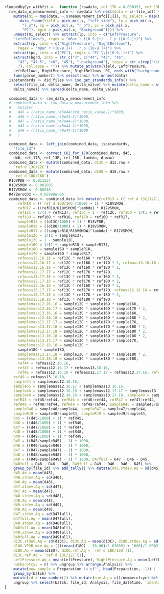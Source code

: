 ```r
clumpedbyCyc_withfit <-  function (rawdata, ref_17R = 0.000393, ref_13R = 0.01118, ref_18R = 0.00208835, lambda = 0.528, d_max = 1000) {
  raw_data_w_measurement_info <- rawdata %>% nest(data = c(-file_id)) %>% 
    mutate(mi = map(data, ~.x$measurement_info[[1]]), mi_select = map(mi, 
      ~data_frame(Yield = pick_mi(.x, "left side"), lp = pick_mi(.x, 
        "l_p"), rp = pick_mi(.x, "r_p"), pc = pick_mi(.x, 
        "PC"), bgrd = pick_mi(.x, "Background")))) %>% 
    unnest(mi_select) %>% extract(lp, into = c("LeftPressure", 
    "LeftBellows"), regex = "mBar l ([0-9.]+)   l_p ([0-9.]+)") %>% 
    extract(rp, into = c("RightPressure", "RightBellows"), 
      regex = "mBar r ([0-9.]+)   r_p ([0-9.]+)") %>% 
    extract(pc, into = c("PC"), regex = "PC \\[([0-9.-]+)") %>% 
    extract(bgrd, into = str_c("v", c("44", "45", "46", 
      "47", "47.5", "48", "49"), ".background"), regex = str_c(rep("([0-9.-]+) mV,?", 
      7), collapse = "")) %>% mutate_at(vars(Yield, LeftPressure, 
    LeftBellows, RightPressure, RightBellows, PC, ends_with("background")), 
    funs(parse_number)) %>% select(-mi) %>% unnest(data)
  isostandards <- did_files %>% iso_get_standards_info() %>% 
    select(file_id, delta_name, delta_value) %>% mutate(delta_name = str_c("ref ", 
    delta_name)) %>% spread(delta_name, delta_value)
  
  combined_data <- raw_data_w_measurement_info
  # combined_data <- raw_data_w_measurement_info %>%
  #   mutate( 
  #   d45 = (ratio_name_r45o44/std_ratio_value-1)*1000,
  #   d46 = (ratio_name_r46o44-1)*1000,
  #   d47 = (ratio_name_r47o44-1)*1000,
  #   d48 = (ratio_name_r48o44-1)*1000,
  #   d49 = (ratio_name_r49o44-1)*1000
  #   )
    
  combined_data <- left_join(combined_data, isostandards, 
    "file_id")
  combined_data <- correct_CO2_for_17O(combined_data, d45, 
    d46, ref_17R, ref_13R, ref_18R, lambda, d_max)
  combined_data <- mutate(combined_data, d13C = d13.raw + 
    `ref d 13C/12C`)
  combined_data <- mutate(combined_data, d18O = d18.raw + 
    `ref d 18O/16O`)
  R13VPDB <- 0.011237
  R18VSMOW <- 0.002005
  R17VSMOW <- 0.00038
  R47ZeroCO2 <- 4.65908e-05
  combined_data <- combined_data %>% mutate(refR13 = ((`ref d 13C/12C`/1000) + 1) * R13VPDB, 
      refR18 = ((`ref d 18O/16O`/1000) + 1) * R18VSMOW,
      refR17 = ((refR18/R18VSMOW)^lambda) * R17VSMOW, 
      ref12C = 1/(1 + refR13), ref13C = 1 - ref12C, ref16O = 1/(1 + refR18 + refR17), 
      ref18O = ref16O * refR18, ref17O = ref16O * refR17,
      sampleR13 = ((d13C/1000) + 1) * R13VPDB, 
      sampleR18 = ((d18O/1000) + 1) * R18VSMOW, 
      sampleR17 = ((sampleR18/R18VSMOW)^lambda) * R17VSMOW,
      sample12C = 1/(1 + sampleR13),
      sample13C = 1 - sample12C,
      sample16O = 1/(1 + sampleR18 + sampleR17), 
      sample18O = sample16O * sampleR18,
      sample17O = sample16O * sampleR17,
      refmass12.16.16 = ref12C * ref16O * ref16O, 
      refmass12.16.17 = ref12C * ref16O * ref17O * 2, refmass13.16.16 = ref13C * ref16O * ref16O, 
      refmass12.16.18 = ref12C * ref16O * ref18O * 2,
      refmass12.17.17 = ref12C * ref17O * ref17O,
      refmass13.17.16 = ref13C * ref17O * ref16O * 2,
      refmass12.17.18 = ref12C * ref17O * ref18O * 2,
      refmass13.16.18 = ref13C * ref16O * ref18O * 2, 
      refmass13.17.17 = ref13C * ref17O * ref17O, refmass12.18.18 = ref12C * ref18O * ref18O, 
      refmass13.17.18 = ref13C * ref17O * ref18O * 2,
      refmass13.18.18 = ref13C * ref18O * ref18O, 
      samplemass12.16.16 = sample12C * sample16O * sample16O, 
      samplemass12.16.17 = sample12C * sample16O * sample17O * 2,
      samplemass13.16.16 = sample13C * sample16O * sample16O, 
      samplemass12.16.18 = sample12C * sample16O * sample18O * 2,
      samplemass12.17.17 = sample12C * sample17O * sample17O, 
      samplemass13.17.16 = sample13C * sample17O * sample16O * 2,
      samplemass12.17.18 = sample12C * sample17O * sample18O * 2, 
      samplemass13.16.18 = sample13C * sample16O * sample18O * 2, 
      samplemass13.17.17 = sample13C * sample17O * sample17O, 
      samplemass12.18.18 = sample12C * 
      sample18O * sample18O, 
      samplemass13.17.18 = sample13C * sample17O * sample18O * 2, 
      samplemass13.18.18 = sample13C * sample18O * sample18O, 
      ref44 = refmass12.16.16, 
      ref45 = refmass12.16.17 + refmass13.16.16,
      ref46 = refmass12.16.18 + refmass12.17.17 + refmass13.17.16, ref47 = refmass12.17.18 + refmass13.16.18 + refmass13.17.17, ref48 = refmass12.18.18 +     refmass13.17.18, 
    ref49 = refmass13.18.18, 
    sample44 = samplemass12.16.16, 
    sample45 = samplemass12.16.17 + samplemass13.16.16, 
    sample46 = samplemass12.16.18 + samplemass12.17.17 + samplemass13.17.16, sample47 = samplemass12.17.18 + samplemass13.16.18 + samplemass13.17.17, 
    sample48 = samplemass12.18.18 + samplemass13.17.18, sample49 = samplemass13.18.18, 
    refR45 = ref45/ref44, refR46 = ref46/ref44, refR47 = ref47/ref44, 
    refR48 = ref48/ref44, refR49 = ref49/ref44, sampleR45 = sample45/sample44, 
    sampleR46 = sample46/sample44, sampleR47 = sample47/sample44, 
    sampleR48 = sample48/sample44, sampleR49 = sample49/sample44, 
    R45 = ((d45/1000) + 1) * refR45,
    R46 = ((d46/1000) + 1) * refR46,
    R47 = ((d47/1000) + 1) * refR47,
    R48 = ((d48/1000) + 1) * refR48,
    R49 = ((d49/1000) + 1) * refR49, 
    D45 = ((R45/sampleR45) - 1) * 1000,
    D46 = ((R46/sampleR46) - 1) * 1000, 
    D47 = ((R47/sampleR47) - 1) * 1000,
    D48 = ((R48/sampleR48) - 1) * 1000,
    D49 = ((R49/sampleR49) - 1) * 1000, D47full = D47 - D46 - D45,
    D48full = D48 - D46 - D46, D49full = D49 - D46 - D46 - D45) %>% 
    group_by(file_id) %>% add_tally() %>% mutate(d45.stdev.Aq = sd(d45), 
    d45.Aq = mean(d45),
    d46.stdev.Aq = sd(d46), 
    d46.Aq = mean(d46), 
    d47.stdev.Aq = sd(d47), 
    d47.Aq = mean(d47), 
    d48.stdev.Aq = sd(d48), 
    d48.Aq = mean(d48), 
    d49.stdev.Aq = sd(d49), 
    d49.Aq = mean(d49), 
    D47.stdev.Aq = sd(D47full), 
    D47full.Aq = mean(D47full), 
    D48.stdev.Aq = sd(D48full), 
    D48full.Aq = mean(D48full), 
    D49.stdev.Aq = sd(D49full), 
    D49full.Aq = mean(D49full), 
    d13C.stdev.Aq = sd(d13C), d13C.Aq = mean(d13C), d18O.stdev.Aq = sd(d18O), 
    d18O.VPDB.min.Aq = ((((mean(d18O) - 30.86)/1.03086) + 1000)/1.00821) - 1000,
    d18O.Aq = mean(d18O), d18O.ref.Aq = `ref d 18O/16O`[1], 
    d13C.ref.Aq = `ref d 13C/12C`[1], 
    LeftPressure.Aq = mean(LeftPressure), RightPressure.Aq = mean(LeftPressure), 
    numberofcyc = n) %>% ungroup %>% arrange(Analysis) %>% 
    mutate(new_sample = Preparation != c("", head(Preparation, -1)) | `Identifier 1` != c("", head(`Identifier 1`, -1)), batch = cumsum(new_sample)) %>% 
    group_by(batch) %>% 
    mutate(id = row_number()) %>% mutate(num.Aq = n()/numberofcyc) %>% 
    ungroup %>% select(batch, file_id, Analysis, file_datetime, `Identifier 1`, `Identifier 2`, Donotuse, runinfo, everything())
}

```

